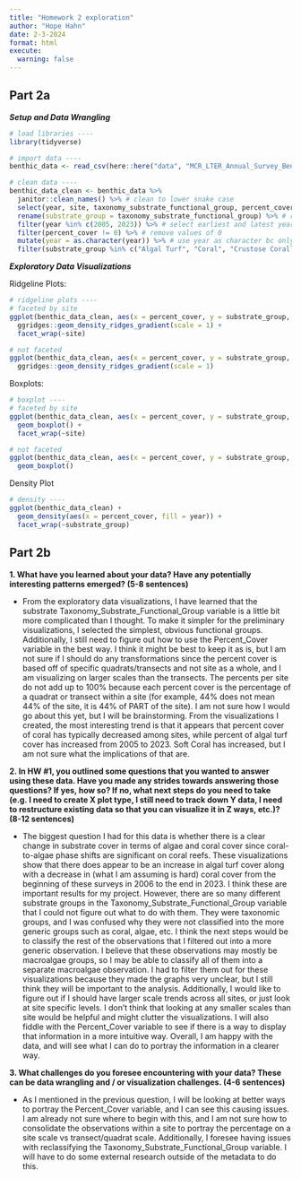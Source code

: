 ```yaml
---
title: "Homework 2 exploration"
author: "Hope Hahn"
date: 2-3-2024
format: html
execute: 
  warning: false
---
```


## Part 2a

***Setup and Data Wrangling***
```r
# load libraries ----
library(tidyverse)

# import data ----
benthic_data <- read_csv(here::here("data", "MCR_LTER_Annual_Survey_Benthic_Cover_20231211.csv"))

# clean data ----
benthic_data_clean <- benthic_data %>% 
  janitor::clean_names() %>% # clean to lower snake case
  select(year, site, taxonomy_substrate_functional_group, percent_cover) %>% # select only relevant columns
  rename(substrate_group = taxonomy_substrate_functional_group) %>% # rename column for future ease of use
  filter(year %in% c(2005, 2023)) %>% # select earliest and latest year
  filter(percent_cover != 0) %>% # remove values of 0
  mutate(year = as.character(year)) %>% # use year as character bc only using two years
  filter(substrate_group %in% c("Algal Turf", "Coral", "Crustose Corallines", "Sand", "Soft Coral")) # only select the obvious substrate groups
```

***Exploratory Data Visualizations***

Ridgeline Plots:
```r
# ridgeline plots ----
# faceted by site
ggplot(benthic_data_clean, aes(x = percent_cover, y = substrate_group, fill = year)) +
  ggridges::geom_density_ridges_gradient(scale = 1) +
  facet_wrap(~site)

# not faceted
ggplot(benthic_data_clean, aes(x = percent_cover, y = substrate_group, fill = year)) +
  ggridges::geom_density_ridges_gradient(scale = 1) 

```

Boxplots:
```r
# boxplot ----
# faceted by site
ggplot(benthic_data_clean, aes(x = percent_cover, y = substrate_group, fill = year)) +
  geom_boxplot() +
  facet_wrap(~site)

# not faceted
ggplot(benthic_data_clean, aes(x = percent_cover, y = substrate_group, fill = year)) +
  geom_boxplot() 
```

Density Plot
```r
# density ----
ggplot(benthic_data_clean) +
  geom_density(aes(x = percent_cover, fill = year)) +
  facet_wrap(~substrate_group)
```

## Part 2b

**1. What have you learned about your data? Have any potentially interesting patterns emerged? (5-8 sentences)**

- From the exploratory data visualizations, I have learned that the substrate Taxonomy_Substrate_Functional_Group variable is a little bit more complicated than I thought. To make it simpler for the preliminary visualizations, I selected the simplest, obvious functional groups. Additionally, I still need to figure out how to use the Percent_Cover variable in the best way. I think it might be best to keep it as is, but I am not sure if I should do any transformations since the percent cover is based off of specific quadrats/transects and not site as a whole, and I am visualizing on larger scales than the transects. The percents per site do not add up to 100% because each percent cover is the percentage of a quadrat or transect within a site (for example, 44% does not mean 44% of the site, it is 44% of PART of the site). I am not sure how I would go about this yet, but I will be brainstorming. From the visualizations I created, the most interesting trend is that it appears that percent cover of coral has typically decreased among sites, while percent of algal turf cover has increased from 2005 to 2023. Soft Coral has increased, but I am not sure what the implications of that are.

**2. In HW #1, you outlined some questions that you wanted to answer using these data. Have you made any strides towards answering those questions? If yes, how so? If no, what next steps do you need to take (e.g. I need to create X plot type, I still need to track down Y data, I need to restructure existing data so that you can visualize it in Z ways, etc.)? (8-12 sentences)**

- The biggest question I had for this data is whether there is a clear change in substrate cover in terms of algae and coral cover since coral-to-algae phase shifts are significant on coral reefs. These visualizations show that there does appear to be an increase in algal turf cover along with a decrease in (what I am assuming is hard) coral cover from the beginning of these surveys in 2006 to the end in 2023. I think these are important results for my project. However, there are so many different substrate groups in the Taxonomy_Substrate_Functional_Group variable that I could not figure out what to do with them. They were taxonomic groups, and I was confused why they were not classified into the more generic groups such as coral, algae, etc. I think the next steps would be to classify the rest of the observations that I filtered out into a more generic observation. I believe that these observations may mostly be macroalgae groups, so I may be able to classify all of them into a separate macroalgae observation. I had to filter them out for these visualizations because they made the graphs very unclear, but I still think they will be important to the analysis. Additionally, I would like to figure out if I should have larger scale trends across all sites, or just look at site specific levels. I don't think that looking at any smaller scales than site would be helpful and might clutter the visualizations. I will also fiddle with the Percent_Cover variable to see if there is a way to display that information in a more intuitive way. Overall, I am happy with the data, and will see what I can do to portray the information in a clearer way. 

**3. What challenges do you foresee encountering with your data? These can be data wrangling and / or visualization challenges. (4-6 sentences)**

- As I mentioned in the previous question, I will be looking at better ways to portray the Percent_Cover variable, and I can see this causing issues. I am already not sure where to begin with this, and I am not sure how to consolidate the observations within a site to portray the percentage on a site scale vs transect/quadrat scale. Additionally, I foresee having issues with reclassifying the Taxonomy_Substrate_Functional_Group variable. I will have to do some external research outside of the metadata to do this. 
